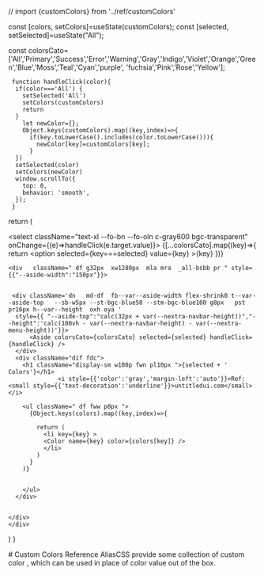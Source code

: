 // import {customColors} from '../ref/customColors'





 
const [colors, setColors]=useState(customColors);
const [selected, setSelected]=useState("All");

  const colorsCato=['All','Primary','Success','Error','Warning','Gray','Indigo','Violet','Orange','Green','Blue','Moss','Teal','Cyan','purple',
                    'fuchsia','Pink','Rose','Yellow'];

     function handleClick(color){
      if(color==='All') {
        setSelected('All')
        setColors(customColors)
        return
      }
        let newColor={};
        Object.keys(customColors).map((key,index)=>{
          if(key.toLowerCase().includes(color.toLowerCase())){
            newColor[key]=customColors[key];
          }
      })
      setSelected(color)
      setColors(newColor)
      window.scrollTo({
        top: 0,
        behavior: 'smooth',
      });
     }                
  
  return (
    <div class="p0px32px mt32px">
        <div class="bgc-2552552550d8 w150px  pf df md-dn zi1234 btm0px r32px shadow-xl mb32px br16px p-8px-16px b1px-s-blue400">
          <select className="text-xl --fo-bn --fo-oln c-gray600 bgc-transparent" onChange={(e)=>handleClick(e.target.value)}>
          {[...colorsCato].map((key)=>{
            return <option selected={key===selected} value={key} >{key}</option>
          })}
          </select>
        </div>
      
    <div   className=" df g32px  xw1280px  mla mra  _all-bsbb pr " style={{"--aside-width":"150px"}}>
     
      
     <div className='dn   md-df  fb--var--aside-width flex-shrink0 t--var--aside-top   --sb-w5px --st-bgc-blue50 --stm-bgc-blue100 g8px   pst pr16px h--var--height  oxh oya ' 
      style={{ "--aside-top":"calc(32px + var(--nextra-navbar-height))","--height":'calc(100vh - var(--nextra-navbar-height) - var(--nextra-menu-height))'}}>
          <Aside colorsCato={colorsCato} selected={selected} handleClick={handleClick} />
      </div>
      <div className="dif fdc"> 
        <h1 className="display-sm w100p fwn pl10px ">{selected + ' Colors'}</h1>
                  <i style={{'color':'gray','margin-left':'auto'}}>Ref:<small style={{'text-decoration':'underline'}}>untitledui.com</small></i>

        <ul className=" df fww p0px ">
          {Object.keys(colors).map((key,index)=>{
        
            return (
              <li key={key} >
              <Color name={key} color={colors[key]} />
              </li>
            )
          }
        )}
        
                      
        </ul>
      </div>
      
      
    </div>
    </div>
  )
}
 
<Index> 
  # Custom Colors Reference
  AliasCSS provide some collection of custom color , which can be used in place of color value  out of the box.
</Index>